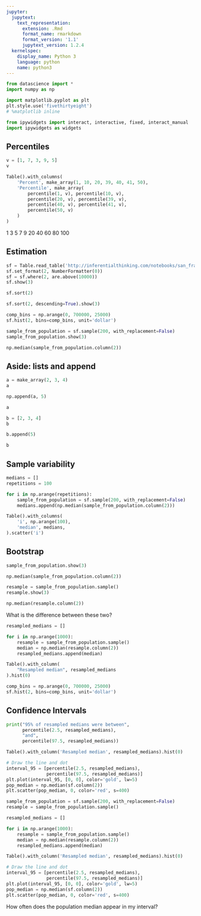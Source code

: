 ```yaml
---
jupyter:
  jupytext:
    text_representation:
      extension: .Rmd
      format_name: rmarkdown
      format_version: '1.1'
      jupytext_version: 1.2.4
  kernelspec:
    display_name: Python 3
    language: python
    name: python3
---
```


```python
from datascience import *
import numpy as np

import matplotlib.pyplot as plt
plt.style.use('fivethirtyeight')
# %matplotlib inline

from ipywidgets import interact, interactive, fixed, interact_manual
import ipywidgets as widgets
```

## Percentiles

```python
v = [1, 7, 3, 9, 5]
v
```

```python
Table().with_columns(
    'Percent', make_array(1, 10, 20, 39, 40, 41, 50),
    'Percentile', make_array(
        percentile(1, v), percentile(10, v),
        percentile(20, v), percentile(39, v),
        percentile(40, v), percentile(41, v),
        percentile(50, v)
    )
)
```

   1   3   5   7    9
  20  40  60  80   100


## Estimation

```python
sf = Table.read_table('http://inferentialthinking.com/notebooks/san_francisco_2015.csv').select(3, 11, 21)
sf.set_format(2, NumberFormatter(0))
sf = sf.where(2, are.above(10000))
sf.show(3)
```

```python
sf.sort(2)
```

```python
sf.sort(2, descending=True).show(3)
```

```python
comp_bins = np.arange(0, 700000, 25000)
sf.hist(2, bins=comp_bins, unit='dollar')
```

```python
sample_from_population = sf.sample(200, with_replacement=False)
sample_from_population.show(3)
```

```python
np.median(sample_from_population.column(2))
```

## Aside: lists and append

```python
a = make_array(2, 3, 4)
a
```

```python
np.append(a, 5)
```

```python
a
```

```python
b = [2, 3, 4]
b
```

```python
b.append(5)
```

```python
b
```

## Sample variability

```python
medians = []
repetitions = 100

for i in np.arange(repetitions):
    sample_from_population = sf.sample(200, with_replacement=False)
    medians.append(np.median(sample_from_population.column(2)))

Table().with_columns(
    'i', np.arange(100),
    'median', medians,
).scatter('i')
```

## Bootstrap

```python
sample_from_population.show(3)
```

```python
np.median(sample_from_population.column(2))
```

```python
resample = sample_from_population.sample()
resample.show(3)
```

```python
np.median(resample.column(2))
```

What is the difference between these two?

```python
resampled_medians = []

for i in np.arange(1000):
    resample = sample_from_population.sample()
    median = np.median(resample.column(2))
    resampled_medians.append(median)

Table().with_column(
    "Resampled median", resampled_medians
).hist(0)
```

```python
comp_bins = np.arange(0, 700000, 25000)
sf.hist(2, bins=comp_bins, unit='dollar')
```

## Confidence Intervals

```python
print("95% of resampled medians were between", 
      percentile(2.5, resampled_medians),
      "and",
      percentile(97.5, resampled_medians))
```

```python
Table().with_column('Resampled median', resampled_medians).hist(0)

# Draw the line and dot
interval_95 = [percentile(2.5, resampled_medians),
               percentile(97.5, resampled_medians)]
plt.plot(interval_95, [0, 0], color='gold', lw=5)
pop_median = np.median(sf.column(2))
plt.scatter(pop_median, 0, color='red', s=400)
```

```python
sample_from_population = sf.sample(200, with_replacement=False)
resample = sample_from_population.sample()

resampled_medians = []

for i in np.arange(1000):
    resample = sample_from_population.sample()
    median = np.median(resample.column(2))
    resampled_medians.append(median)

Table().with_column('Resampled median', resampled_medians).hist(0)

# Draw the line and dot
interval_95 = [percentile(2.5, resampled_medians),
               percentile(97.5, resampled_medians)]
plt.plot(interval_95, [0, 0], color='gold', lw=5)
pop_median = np.median(sf.column(2))
plt.scatter(pop_median, 0, color='red', s=400)
```

How often does the population median appear in my interval?

```python

```
